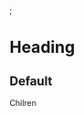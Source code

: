 ;<Meta title="Components/Molecules/Heading" component={Heading} />

# Heading

<Props of={Heading} />

## Default

<Preview>
  <Story name="Default">
    <ThemeProvider>
      <Heading title="Heading" secondaryTitle="Sub Heading">
        Chilren
      </Heading>
    </ThemeProvider>
  </Story>
</Preview>

